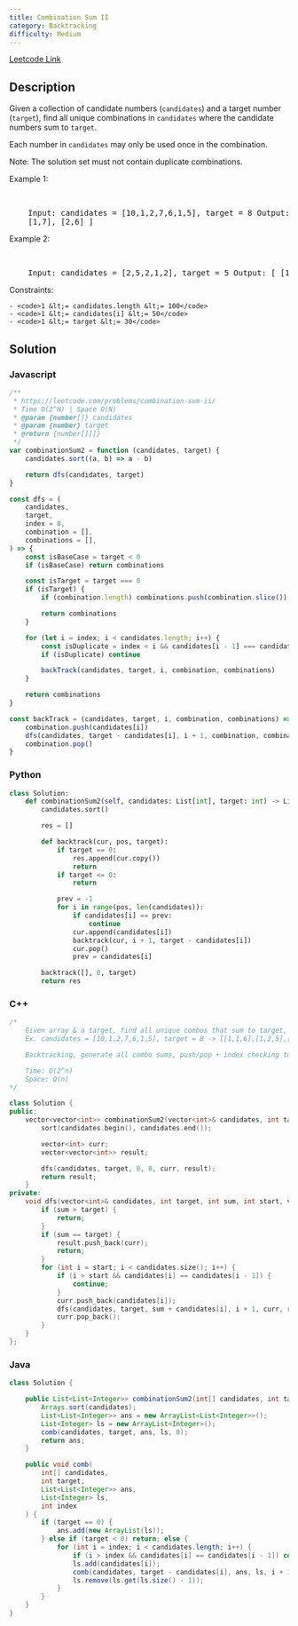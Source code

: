 ```yaml
---
title: Combination Sum II
category: Backtracking
difficulty: Medium
---
```


<Callout>

[Leetcode Link](https://leetcode.com/problems/combination-sum-ii)

</Callout>

## Description

Given a collection of candidate numbers (<code>candidates</code>) and a target number (<code>target</code>), find all unique combinations in <code>candidates</code> where the candidate numbers sum to <code>target</code>.

Each number in <code>candidates</code> may only be used once in the combination.

Note: The solution set must not contain duplicate combinations.

Example 1:

<br />

<pre className="overflow-x-auto">
	Input: candidates = [10,1,2,7,6,1,5], target = 8 Output: [ [1,1,6], [1,2,5],
	[1,7], [2,6] ]
</pre>

Example 2:

<br />

<pre className="overflow-x-auto">
	Input: candidates = [2,5,2,1,2], target = 5 Output: [ [1,2,2], [5] ]
</pre>

Constraints:

    - <code>1 &lt;= candidates.length &lt;= 100</code>
    - <code>1 &lt;= candidates[i] &lt;= 50</code>
    - <code>1 &lt;= target &lt;= 30</code>

## Solution

### Javascript

```javascript
/**
 * https://leetcode.com/problems/combination-sum-ii/
 * Time O(2^N) | Space O(N)
 * @param {number[]} candidates
 * @param {number} target
 * @return {number[][]}
 */
var combinationSum2 = function (candidates, target) {
	candidates.sort((a, b) => a - b)

	return dfs(candidates, target)
}

const dfs = (
	candidates,
	target,
	index = 0,
	combination = [],
	combinations = [],
) => {
	const isBaseCase = target < 0
	if (isBaseCase) return combinations

	const isTarget = target === 0
	if (isTarget) {
		if (combination.length) combinations.push(combination.slice())

		return combinations
	}

	for (let i = index; i < candidates.length; i++) {
		const isDuplicate = index < i && candidates[i - 1] === candidates[i]
		if (isDuplicate) continue

		backTrack(candidates, target, i, combination, combinations)
	}

	return combinations
}

const backTrack = (candidates, target, i, combination, combinations) => {
	combination.push(candidates[i])
	dfs(candidates, target - candidates[i], i + 1, combination, combinations)
	combination.pop()
}
```

### Python

```python
class Solution:
    def combinationSum2(self, candidates: List[int], target: int) -> List[List[int]]:
        candidates.sort()

        res = []

        def backtrack(cur, pos, target):
            if target == 0:
                res.append(cur.copy())
                return
            if target <= 0:
                return

            prev = -1
            for i in range(pos, len(candidates)):
                if candidates[i] == prev:
                    continue
                cur.append(candidates[i])
                backtrack(cur, i + 1, target - candidates[i])
                cur.pop()
                prev = candidates[i]

        backtrack([], 0, target)
        return res

```

### C++

```cpp
/*
    Given array & a target, find all unique combos that sum to target, nums can only be used once
    Ex. candidates = [10,1,2,7,6,1,5], target = 8 -> [[1,1,6],[1,2,5],[1,7],[2,6]]

    Backtracking, generate all combo sums, push/pop + index checking to explore new combos

    Time: O(2^n)
    Space: O(n)
*/

class Solution {
public:
    vector<vector<int>> combinationSum2(vector<int>& candidates, int target) {
        sort(candidates.begin(), candidates.end());

        vector<int> curr;
        vector<vector<int>> result;

        dfs(candidates, target, 0, 0, curr, result);
        return result;
    }
private:
    void dfs(vector<int>& candidates, int target, int sum, int start, vector<int>& curr, vector<vector<int>>& result) {
        if (sum > target) {
            return;
        }
        if (sum == target) {
            result.push_back(curr);
            return;
        }
        for (int i = start; i < candidates.size(); i++) {
            if (i > start && candidates[i] == candidates[i - 1]) {
                continue;
            }
            curr.push_back(candidates[i]);
            dfs(candidates, target, sum + candidates[i], i + 1, curr, result);
            curr.pop_back();
        }
    }
};

```

### Java

```java
class Solution {

    public List<List<Integer>> combinationSum2(int[] candidates, int target) {
        Arrays.sort(candidates);
        List<List<Integer>> ans = new ArrayList<List<Integer>>();
        List<Integer> ls = new ArrayList<Integer>();
        comb(candidates, target, ans, ls, 0);
        return ans;
    }

    public void comb(
        int[] candidates,
        int target,
        List<List<Integer>> ans,
        List<Integer> ls,
        int index
    ) {
        if (target == 0) {
            ans.add(new ArrayList(ls));
        } else if (target < 0) return; else {
            for (int i = index; i < candidates.length; i++) {
                if (i > index && candidates[i] == candidates[i - 1]) continue;
                ls.add(candidates[i]);
                comb(candidates, target - candidates[i], ans, ls, i + 1);
                ls.remove(ls.get(ls.size() - 1));
            }
        }
    }
}

```
